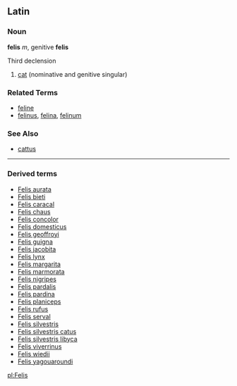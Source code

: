 ==Latin==
===Noun===
'''felis''' ''m'', genitive '''felis'''

Third declension

# [[cat]] (nominative and genitive singular)

===Related Terms===
*[[feline]]
*[[felinus]], [[felina]], [[felinum]]

===See Also===
*[[cattus]]
----
{{Taxonomy|Genus|[[Felis]]|the small [[cat]]s of the [[family]] [[Felidae]]}}
{{Wikipedia}}
===Derived terms===
*[[Felis aurata]]
*[[Felis bieti]]
*[[Felis caracal]]
*[[Felis chaus]]
*[[Felis concolor]]
*[[Felis domesticus]]
*[[Felis geoffroyi]]
*[[Felis guigna]]
*[[Felis jacobita]]
*[[Felis lynx]]
*[[Felis margarita]]
*[[Felis marmorata]]
*[[Felis nigripes]]
*[[Felis pardalis]]
*[[Felis pardina]]
*[[Felis planiceps]]
*[[Felis rufus]]
*[[Felis serval]]
*[[Felis silvestris]]
*[[Felis silvestris catus]]
*[[Felis silvestris libyca]]
*[[Felis viverrinus]]
*[[Felis wiedii]]
*[[Felis yagouaroundi]]

[[pl:Felis]]